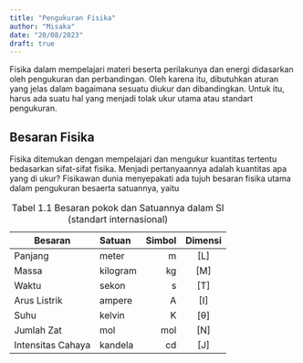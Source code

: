 ```yaml
---
title: "Pengukuran Fisika"
author: "Misaka"
date: "20/08/2023"
draft: true
---
```


Fisika dalam mempelajari materi beserta perilakunya dan energi didasarkan oleh pengukuran dan perbandingan. Oleh karena itu, dibutuhkan aturan yang jelas dalam bagaimana sesuatu diukur dan dibandingkan. Untuk itu, harus ada suatu hal yang menjadi tolak ukur utama atau standart pengukuran.

## Besaran Fisika
Fisika ditemukan dengan mempelajari dan mengukur kuantitas tertentu bedasarkan sifat-sifat fisika. Menjadi pertanyaannya adalah kuantitas apa yang di ukur? Fisikawan dunia menyepakati ada tujuh besaran fisika utama dalam pengukuran besaerta satuannya, yaitu

| Besaran           | Satuan   | Simbol | Dimensi|
|-------------------|:---------|-------:|:------:|
| Panjang           | meter    | m      | [L]    |
| Massa             | kilogram | kg     | [M]    |
| Waktu             | sekon    | s      | [T]    |
| Arus Listrik      | ampere   | A      | [I]    |
| Suhu              | kelvin   | K      | [θ]    |
| Jumlah Zat        | mol      | mol    | [N]    |
| Intensitas Cahaya | kandela  | cd     | [J]    |

: Tabel 1.1 Besaran pokok dan Satuannya dalam SI (standart internasional)
    
